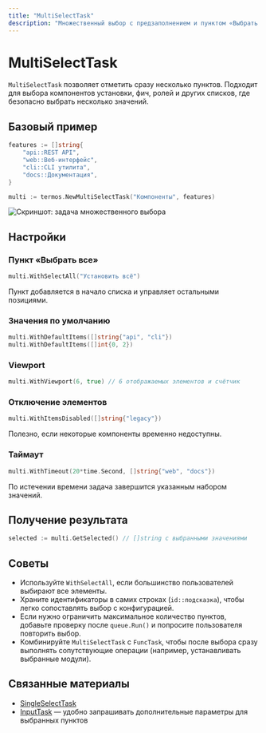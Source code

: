 ```yaml
---
title: "MultiSelectTask"
description: "Множественный выбор с предзаполнением и пунктом «Выбрать все»"
---
```


# MultiSelectTask

`MultiSelectTask` позволяет отметить сразу несколько пунктов. Подходит для выбора компонентов установки, фич, ролей и других списков, где безопасно выбрать несколько значений.

## Базовый пример

```go
features := []string{
    "api::REST API",
    "web::Веб-интерфейс",
    "cli::CLI утилита",
    "docs::Документация",
}

multi := termos.NewMultiSelectTask("Компоненты", features)
```

![Скриншот: задача множественного выбора](/images/pic_3.png)

## Настройки

### Пункт «Выбрать все»

```go
multi.WithSelectAll("Установить всё")
```

Пункт добавляется в начало списка и управляет остальными позициями.

### Значения по умолчанию

```go
multi.WithDefaultItems([]string{"api", "cli"})
multi.WithDefaultItems([]int{0, 2})
```

### Viewport

```go
multi.WithViewport(6, true) // 6 отображаемых элементов и счётчик
```

### Отключение элементов

```go
multi.WithItemsDisabled([]string{"legacy"})
```

Полезно, если некоторые компоненты временно недоступны.

### Таймаут

```go
multi.WithTimeout(20*time.Second, []string{"web", "docs"})
```

По истечении времени задача завершится указанным набором значений.

## Получение результата

```go
selected := multi.GetSelected() // []string с выбранными значениями
```

## Советы

- Используйте `WithSelectAll`, если большинство пользователей выбирают все элементы.
- Храните идентификаторы в самих строках (`id::подсказка`), чтобы легко сопоставлять выбор с конфигурацией.
- Если нужно ограничить максимальное количество пунктов, добавьте проверку после `queue.Run()` и попросите пользователя повторить выбор.
- Комбинируйте `MultiSelectTask` с `FuncTask`, чтобы после выбора сразу выполнять сопутствующие операции (например, устанавливать выбранные модули).

## Связанные материалы

- [SingleSelectTask](/ru/components/singleselect-task)
- [InputTask](/ru/components/input-task) — удобно запрашивать дополнительные параметры для выбранных пунктов
